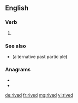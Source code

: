 ==English==

===Verb===
{{head|en|verb form}}

# {{en-past of|rive}}

===See also===
* {{l|en|riven}} (alternative past participle)

===Anagrams===
* {{l|en|diver}}
* {{l|en|drive}}

[[de:rived]]
[[fr:rived]]
[[mg:rived]]
[[vi:rived]]